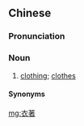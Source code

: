 {{also|衣着}}
==Chinese==
{{zh-forms|s=衣着|t2=衣着}}

===Pronunciation===
{{zh-pron
|m=yīzhuó
|c=ji1 zoek3
|mn=qz,xm:i-tio̍k/zz:i-chia̍k
|cat=n
}}

===Noun===
{{zh-noun}}

# [[clothing]]; [[clothes]]

====Synonyms====
{{zh-dial|衣服}}

[[mg:衣著]]